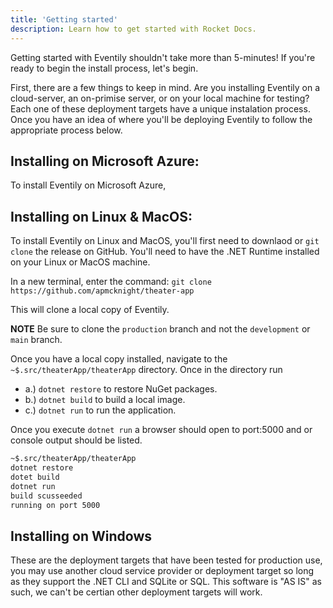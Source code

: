 ```yaml
---
title: 'Getting started'
description: Learn how to get started with Rocket Docs.
---
```


Getting started with Eventily shouldn't take more than 5-minutes! If you're ready to begin the install process, let's begin.

First, there are a few things to keep in mind. Are you installing Eventily on a cloud-server, an on-primise server, or on your local machine for testing? Each one of these deployment targets have a unique instalation process. Once you have an idea of where you'll be deploying Eventily to follow the appropriate process below. 

## Installing on Microsoft Azure:
To install Eventily on Microsoft Azure, 

## Installing on Linux & MacOS:
To install Eventily on Linux and MacOS, you'll first need to downlaod or `git clone` the release on GitHub.
You'll need to have the .NET Runtime installed on your Linux or MacOS machine.

In a new terminal, enter the command:
`git clone https://github.com/apmcknight/theater-app`

This will clone a local copy of Eventily.

**NOTE** Be sure to clone the `production` branch and not the `development` or `main` branch.

Once you have a local copy installed, navigate to the `~$.src/theaterApp/theaterApp` directory.
Once in the directory run 

- a.) `dotnet restore` to restore NuGet packages.
- b.) `dotnet build` to build a local image.
- c.) `dotnet run` to run the application.

Once you execute `dotnet run` a browser should open to port:5000 and or console output should be listed.
```bash lineNumbers=true
~$.src/theaterApp/theaterApp
dotnet restore
dotet build
dotnet run
build scusseeded
running on port 5000
```





## Installing on Windows


These are the deployment targets that have been tested for production use, you may use another cloud service provider or deployment target so long as they support the .NET CLI and SQLite or SQL. This software is "AS IS" as such, we can't be certian other deployment targets will work.